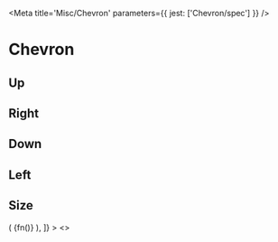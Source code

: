 

<Meta title='Misc/Chevron' parameters={{ jest: ['Chevron/spec'] }} />

# Chevron

<Canvas>
  <Story name='Default'>
    <Chevron size={40} />
  </Story>
</Canvas>

<ArgsTable of={Chevron} />

## Up

<Canvas>
  <Story name='Up'>
    <Chevron up />
  </Story>
</Canvas>

## Right

<Canvas>
  <Story name='Right'>
    <Chevron right />
  </Story>
</Canvas>

## Down

<Canvas>
  <Story name='Down'>
    <Chevron down />
  </Story>
</Canvas>

## Left

<Canvas>
  <Story name='Left'>
    <Chevron left />
  </Story>
</Canvas>

## Size

<Canvas>
  <Story
    name='Size'
    decorators={[
      (fn) => (
        <Box display='flex' alignItems='center'>
          {fn()}
        </Box>
      ),
    ]}
  >
    <>
      <Chevron size='x2' />
      <Chevron size='x4' />
      <Chevron size='x8' />
      <Chevron size='x16' />
      <Chevron size='x20' />
      <Chevron size='x24' />
      <Chevron size='x32' />
      <Chevron size='x40' />
    </>
  </Story>
</Canvas>
